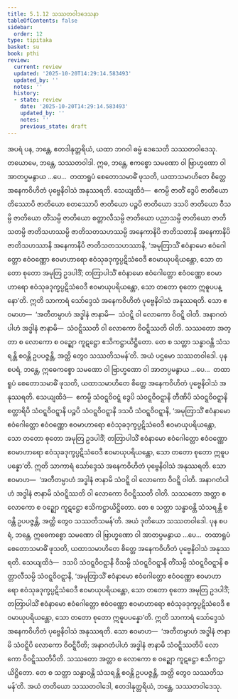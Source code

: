 ```yaml
---
title: 5.1.12 သဿတဝါဒဒေသနာ
tableOfContents: false
sidebar:
  order: 12
type: tipitaka
basket: su
book: pthi
review:
  current: review
  updated: '2025-10-20T14:29:14.583493'
  updated_by: ''
  notes: ''
  history:
  - state: review
    date: '2025-10-20T14:29:14.583493'
    updated_by: ''
    notes: ''
    previous_state: draft
---
```



<DynamicBreadcrumb />


<ReviewStatus review={frontmatter.review} showDetails={true} />

<HypothesisAnnotation frontmatter={frontmatter} />

<Division number="156" book="pthi" e="ch" v="8" p="90">

<Paragraph number="317" book="pthi">
အပရံ ပန, ဘန္တေ, ဧတဒါနုတ္တရိယံ, ယထာ ဘဂဝါ ဓမ္မံ ဒေသေတိ သဿတဝါဒေသု. တယောမေ, ဘန္တေ, သဿတဝါဒါ. ဣဓ, ဘန္တေ, ဧကစ္စော သမဏော ဝါ ဗြာဟ္မဏော ဝါ အာတပ္ပမနွာယ …ပေ…  တထာရူပံ စေတောသမာဓိံ ဖုသတိ, ယထာသမာဟိတေ စိတ္တေ အနေကဝိဟိတံ ပုဗ္ဗေနိဝါသံ အနုဿရတိ. သေယျထိဒံ—  ဧကမ္ပိ ဇာတိံ ဒွေပိ ဇာတိယော တိဿောပိ ဇာတိယော စတဿောပိ ဇာတိယော ပဉ္စပိ ဇာတိယော ဒသပိ ဇာတိယော ဝီသမ္ပိ ဇာတိယော တိံသမ္ပိ ဇာတိယော စတ္တာလီသမ္ပိ ဇာတိယော ပညာသမ္ပိ ဇာတိယော ဇာတိသတမ္ပိ ဇာတိသဟဿမ္ပိ ဇာတိသတသဟဿမ္ပိ အနေကာနိပိ ဇာတိသတာနိ အနေကာနိပိ ဇာတိသဟဿာနိ အနေကာနိပိ ဇာတိသတသဟဿာနိ, ‘အမုတြာသိံ ဧဝံနာမော ဧဝံဂေါတ္တော ဧဝံဝဏ္ဏော ဧဝမာဟာရော ဧဝံသုခဒုက္ခပ္ပဋိသံဝေဒီ ဧဝမာယုပရိယန္တော, သော တတော စုတော အမုတြ ဥဒပါဒိံ; တတြာပါသိံ ဧဝံနာမော ဧဝံဂေါတ္တော ဧဝံဝဏ္ဏော ဧဝမာဟာရော ဧဝံသုခဒုက္ခပ္ပဋိသံဝေဒီ ဧဝမာယုပရိယန္တော, သော တတော စုတော ဣဓူပပန္နော’တိ. ဣတိ သာကာရံ သော်ဒ္ဒေသံ အနေကဝိဟိတံ ပုဗ္ဗေနိဝါသံ အနုဿရတိ. သော ဧဝမာဟ—  ‘အတီတမ္ပာဟံ အဒ္ဓါနံ ဇာနာမိ—  သံဝဋ္ဋိ ဝါ လောကော ဝိဝဋ္ဋိ ဝါတိ. အနာဂတံပါဟံ အဒ္ဓါနံ ဇာနာမိ—  သံဝဋ္ဋိဿတိ ဝါ လောကော ဝိဝဋ္ဋိဿတိ ဝါတိ. သဿတော အတ္တာ စ လောကော စ ဝဉ္ဈော ကူဋဋ္ဌော ဧသိကဋ္ဌာယိဋ္ဌိတော. တေ စ သတ္တာ သန္ဓာဝန္တိ သံသရန္တိ စဝန္တိ ဥပပဇ္ဇန္တိ, အတ္ထိ တွေဝ သဿတိသမန်’တိ. အယံ ပဌမော သဿတဝါဒေါ.
</Paragraph>

<Paragraph number="318" book="pthi">
ပုန စပရံ, ဘန္တေ, ဣဓေကစ္စော သမဏော ဝါ ဗြာဟ္မဏော ဝါ အာတပ္ပမနွာယ …ပေ…  တထာရူပံ စေတောသမာဓိံ ဖုသတိ, ယထာသမာဟိတေ စိတ္တေ အနေကဝိဟိတံ ပုဗ္ဗေနိဝါသံ အနုဿရတိ. သေယျထိဒံ—  ဧကမ္ပိ သံဝဋ္ဋဝိဝဋ္ဋံ ဒွေပိ သံဝဋ္ဋဝိဝဋ္ဋာနိ တီဏိပိ သံဝဋ္ဋဝိဝဋ္ဋာနိ စတ္တာရိပိ သံဝဋ္ဋဝိဝဋ္ဋာနိ ပဉ္စပိ သံဝဋ္ဋဝိဝဋ္ဋာနိ ဒသပိ သံဝဋ္ဋဝိဝဋ္ဋာနိ, ‘အမုတြာသိံ ဧဝံနာမော ဧဝံဂေါတ္တော ဧဝံဝဏ္ဏော ဧဝမာဟာရော ဧဝံသုခဒုက္ခပ္ပဋိသံဝေဒီ ဧဝမာယုပရိယန္တော, သော တတော စုတော အမုတြ ဥဒပါဒိံ; တတြာပါသိံ ဧဝံနာမော ဧဝံဂေါတ္တော ဧဝံဝဏ္ဏော ဧဝမာဟာရော ဧဝံသုခဒုက္ခပ္ပဋိသံဝေဒီ ဧဝမာယုပရိယန္တော, သော တတော စုတော ဣဓူပပန္နော’တိ. ဣတိ သာကာရံ သော်ဒ္ဒေသံ အနေကဝိဟိတံ ပုဗ္ဗေနိဝါသံ အနုဿရတိ. သော ဧဝမာဟ—  ‘အတီတမ္ပာဟံ အဒ္ဓါနံ ဇာနာမိ သံဝဋ္ဋိ ဝါ လောကော ဝိဝဋ္ဋိ ဝါတိ. အနာဂတံပါဟံ အဒ္ဓါနံ ဇာနာမိ သံဝဋ္ဋိဿတိ ဝါ လောကော ဝိဝဋ္ဋိဿတိ ဝါတိ. သဿတော အတ္တာ စ လောကော စ ဝဉ္ဈော ကူဋဋ္ဌော ဧသိကဋ္ဌာယိဋ္ဌိတော. တေ စ သတ္တာ သန္ဓာဝန္တိ သံသရန္တိ စဝန္တိ ဥပပဇ္ဇန္တိ, အတ္ထိ တွေဝ သဿတိသမန်’တိ. အယံ ဒုတိယော သဿတဝါဒေါ.
</Paragraph>

<Paragraph number="319" book="pthi">
ပုန စပရံ, ဘန္တေ, ဣဓေကစ္စော သမဏော ဝါ ဗြာဟ္မဏော ဝါ အာတပ္ပမနွာယ …ပေ…  တထာရူပံ စေတောသမာဓိံ ဖုသတိ, ယထာသမာဟိတေ စိတ္တေ အနေကဝိဟိတံ ပုဗ္ဗေနိဝါသံ အနုဿရတိ. သေယျထိဒံ—  ဒသပိ သံဝဋ္ဋဝိဝဋ္ဋာနိ ဝီသမ္ပိ သံဝဋ္ဋဝိဝဋ္ဋာနိ တိံသမ္ပိ သံဝဋ္ဋဝိဝဋ္ဋာနိ စတ္တာလီသမ္ပိ သံဝဋ္ဋဝိဝဋ္ဋာနိ, ‘အမုတြာသိံ ဧဝံနာမော ဧဝံဂေါတ္တော ဧဝံဝဏ္ဏော ဧဝမာဟာရော ဧဝံသုခဒုက္ခပ္ပဋိသံဝေဒီ ဧဝမာယုပရိယန္တော, သော တတော စုတော အမုတြ ဥဒပါဒိံ; တတြာပါသိံ ဧဝံနာမော ဧဝံဂေါတ္တော ဧဝံဝဏ္ဏော ဧဝမာဟာရော ဧဝံသုခဒုက္ခပ္ပဋိသံဝေဒီ ဧဝမာယုပရိယန္တော, သော တတော စုတော ဣဓူပပန္နော’တိ. ဣတိ သာကာရံ သော်ဒ္ဒေသံ အနေကဝိဟိတံ ပုဗ္ဗေနိဝါသံ အနုဿရတိ. သော ဧဝမာဟ—  ‘အတီတမ္ပာဟံ အဒ္ဓါနံ ဇာနာမိ သံဝဋ္ဋိပိ လောကော ဝိဝဋ္ဋိပီတိ; အနာဂတံပါဟံ အဒ္ဓါနံ ဇာနာမိ သံဝဋ္ဋိဿတိပိ လောကော ဝိဝဋ္ဋိဿတိပီတိ. သဿတော အတ္တာ စ လောကော စ ဝဉ္ဈော ကူဋဋ္ဌော ဧသိကဋ္ဌာယိဋ္ဌိတော. တေ စ သတ္တာ သန္ဓာဝန္တိ သံသရန္တိ စဝန္တိ ဥပပဇ္ဇန္တိ, အတ္ထိ တွေဝ သဿတိသမန်’တိ. အယံ တတိယော သဿတဝါဒေါ, ဧတဒါနုတ္တရိယံ, ဘန္တေ, သဿတဝါဒေသု.
</Paragraph>
</Division>